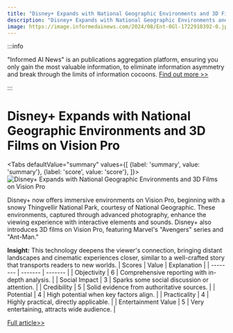 ```yaml
---
title: "Disney+ Expands with National Geographic Environments and 3D Films on Vision Pro"
description: "Disney+ Expands with National Geographic Environments and 3D Films on Vision Pro"
image: https://image.informedainews.com/2024/08/Ent-0Gl-1722910392-0.jpg
---
```



:::info

"Informed AI News" is an publications aggregation platform, ensuring you only gain the most valuable information, to eliminate information asymmetry and break through the limits of information cocoons.  [Find out more >>](/)

:::

# Disney+ Expands with National Geographic Environments and 3D Films on Vision Pro


<Tabs
	defaultValue="summary"
	values={[
	{label: 'summary', value: 'summary'},
	{label: 'score', value: 'score'},
]}>
<TabItem value="summary">
<img
  src="https://image.informedainews.com/2024/08/Ent-0Gl-1722910392-0.jpg"
  alt="Disney+ Expands with National Geographic Environments and 3D Films on Vision Pro"
/>



Disney+ now offers immersive environments on Vision Pro, beginning with a snowy Thingvellir National Park, courtesy of National Geographic. These environments, captured through advanced photography, enhance the viewing experience with interactive elements and sounds. Disney+ also introduces 3D films on Vision Pro, featuring Marvel's "Avengers" series and "Ant-Man."

**Insight:** This technology deepens the viewer's connection, bringing distant landscapes and cinematic experiences closer, similar to a well-crafted story that transports readers to new worlds.
</TabItem>
<TabItem value="score">
	| Scores     | Value   | Explanation |
	| -------- | ------- | ------- |
	| Objectivity  | 6    | Comprehensive reporting with in-depth analysis.    |
	| Social Impact | 3     | Sparks some social discussion or attention.    |
	| Credibility    | 5    | Solid evidence from authoritative sources.    |
	| Potential    | 4    | High potential when key factors align.    |
	| Practicality    | 4    | Highly practical, directly applicable.    |
	| Entertainment Value    | 5    | Very entertaining, attracts wide audience.    |
</TabItem>
</Tabs>

[Full article>>](https://www.cnbeta.com.tw/articles/movie/1441102.htm)
